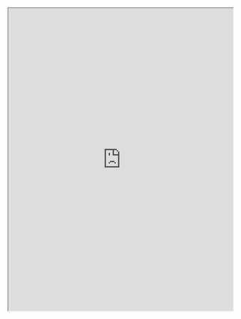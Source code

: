 <iframe src="https://docs.google.com/viewer?srcid=1A-ScfEhyG8Jhr2b3fBQHQJrgGSn3WG1n&pid=explorer&efh=false&a=v&chrome=false&embedded=true" width="100%" height="680px"></iframe>
